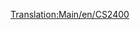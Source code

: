 [[Translation:Main/en/CS2400]]{{en/-}}{{Template:Trains
|Image=[[File:en/Cs2400.png]]
|Cost=£18,750 ($37.500)
|Speed=112 km/h (70 mph)
|Weight=120 t
|Power=2,400 hp (1,790 kW)
|Annual=£1,599 ($3.198)
|Designed=1965
|Lifespan=20 
|Capacity=N/A
|Description=This engine is faster, cheaper and more powerful than the [[Main/en/MJS 1000]]. It is suitable for passenger or light freight trains.
|Real-life=No particular prototype, but the CS2400 is based on one of the [http://en.wikipedia.org/wiki/Hood_unit "Hood"] diesels. 
}}